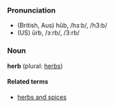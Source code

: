 ===Pronunciation===
*(British, Aus) hûb, /hɜːb/, /h3:b/
*(US) ûrb, /ɜːrb/, /3:rb/

===Noun===
'''herb''' (plural: [[herbs]])

====Related terms====
*[[herbs and spices]]